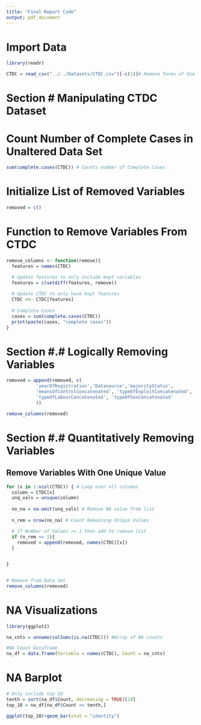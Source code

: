 ```yaml
---
title: "Final Report Code"
output: pdf_document
---
```


# Import Data
```r
library(readr)

CTDC = read_csv("../../Datasets/CTDC.csv")[-c(1)]# Remove Terms of Use Column
```

# Section # Manipulating CTDC Dataset

# Count Number of Complete Cases in Unaltered Data Set
```r
sum(complete.cases(CTDC)) # Counts number of Complete Cases
```

# Initialize List of Removed Variables

```r
removed = c()
```



# Function to Remove Variables From CTDC

```r
remove_columns <- function(remove){
  features = names(CTDC)

  # Update features to only include kept variables
  features = c(setdiff(features, remove))
  
  # Update CTDC to only have kept features
  CTDC <<- CTDC[features]
  
  # Complete Cases
  cases = sum(complete.cases(CTDC))
  print(paste(cases, "complete cases"))
}
```



# Section #.# Logically Removing Variables

```r
removed = append(removed, c(
           'yearOfRegistration','Datasource','majorityStatus',
           'meansOfControlConcatenated', 'typeOfExploitConcatenated',
           'typeOfLabourConcatenated', 'typeOfSexConcatenated'
           ))

remove_columns(removed)
```

# Section #.# Quantitatively Removing Variables

## Remove Variables With One Unique Value
```r


for (x in 1:ncol(CTDC)) { # Loop over all columns
  column = CTDC[x]
  unq_vals = unique(column)
  
  no_na = na.omit(unq_vals) # Remove NA value from list
  
  n_rem = nrow(no_na) # Count Remaining Unique Values

  # If Number of Values <= 1 then add to remove list
  if (n_rem <= 1){
    removed = append(removed, names(CTDC)[x])
  }
  

}


# Remove from Data Set
remove_columns(removed)
```

# NA Visualizations

```r
library(ggplot2)

na_cnts = unname(colSums(is.na(CTDC))) #Array of NA counts

#NA Count Dataframe
na_df = data.frame(Variable = names(CTDC), Count = na_cnts)
```

# NA Barplot

```r
# Only include top 10
tenth = sort(na_df$Count, decreasing = TRUE)[10]
top_10 = na_df[na_df$Count >= tenth,]

ggplot(top_10)+geom_bar(stat = "identity")
```


